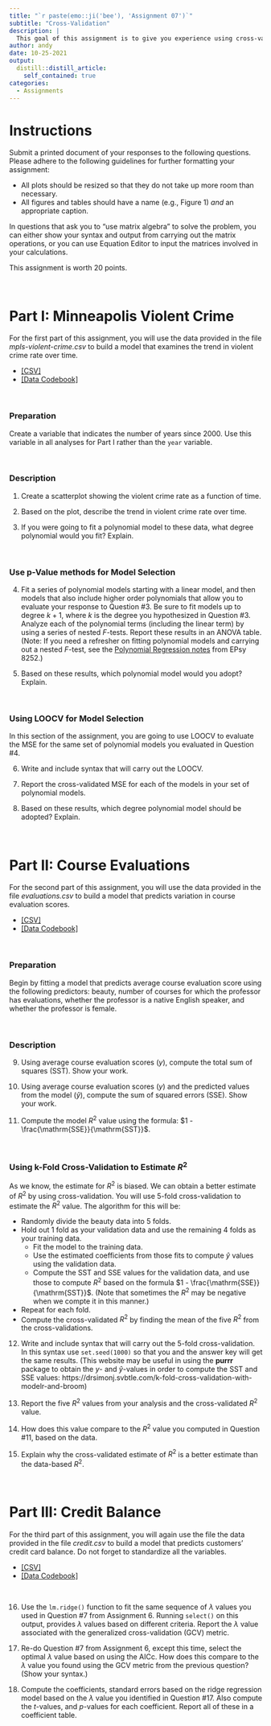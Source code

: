 ```yaml
---
title: "`r paste(emo::ji('bee'), 'Assignment 07')`"
subtitle: "Cross-Validation"
description: |
  This goal of this assignment is to give you experience using cross-validation methods in regression analyses.
author: andy
date: 10-25-2021
output:
  distill::distill_article:
    self_contained: true
categories:
  - Assignments
---
```


# Instructions

Submit a printed document of your responses to the following questions. Please adhere to the following guidelines for further formatting your assignment:

- All plots should be resized so that they do not take up more room than necessary. 
- All figures and tables should have a name (e.g., Figure 1) *and* an appropriate caption.

In questions that ask you to "use matrix algebra" to solve the problem, you can either show your syntax and output from carrying out the matrix operations, or you can use Equation Editor to input the matrices involved in your calculations.

This assignment is worth 20 points.

<br />

# Part I: Minneapolis Violent Crime

For the first part of this assignment, you will use the data provided in the file *mpls-violent-crime.csv* to build a model that examines the trend in violent crime rate over time.

- [[CSV]](https://raw.githubusercontent.com/zief0002/epsy-8264/master/data/mpls-violent-crime.csv)
- [[Data Codebook]](http://zief0002.github.io/epsy-8264/codebooks/mpls-violent-crime.html)

<br />



### Preparation

Create a variable that indicates the number of years since 2000. Use this variable in all analyses for Part I rather than the `year` variable.

<br />

### Description

1. Create a scatterplot showing the violent crime rate as a function of time.  

2. Based on the plot, describe the trend in violent crime rate over time.

3. If you were going to fit a polynomial model to these data, what degree polynomial would you fit? Explain.

<br />


### Use p-Value methods for Model Selection

4. Fit a series of polynomial models starting with a linear model, and then models that also include higher order polynomials that allow you to evaluate your response to Question #3. Be sure to fit models up to degree $k+1$, where $k$ is the degree you hypothesized in Question #3. Analyze each of the polynomial terms (including the linear term) by using a series of nested *F*-tests. Report these results in an ANOVA table. (Note: If you need a refresher on fitting polynomial models and carrying out a nested *F*-test, see the [Polynomial Regression notes](https://zief0002.github.io/epsy-8252/#schedule) from EPsy 8252.)

5. Based on these results, which polynomial model would you adopt? Explain.

<br />


### Using LOOCV for Model Selection

In this section of the assignment, you are going to use LOOCV to evaluate the MSE for the same set of polynomial models you evaluated in Question #4. 

6. Write and include syntax that will carry out the LOOCV.

7. Report the cross-validated MSE for each of the models in your set of polynomial models.

8. Based on these results, which degree polynomial model should be adopted? Explain.
 
<br />


# Part II: Course Evaluations

For the second part of this assignment, you will use the data provided in the file *evaluations.csv* to build a model that predicts variation in course evaluation scores.

- [[CSV]](https://raw.githubusercontent.com/zief0002/epsy-8264/master/data/evaluations.csv)
- [[Data Codebook]](http://zief0002.github.io/epsy-8264/codebooks/evaluations.html)

<br />


### Preparation

Begin by fitting a model that predicts average course evaluation score using the following predictors: beauty, number of courses for which the professor has evaluations, whether the professor is a native English speaker, and whether the professor is female.

<br />


### Description

9. Using average course evaluation scores (*y*), compute the total sum of squares (SST). Show your work.

10. Using average course evaluation scores (*y*) and the predicted values from the model ($\hat{y}$), compute the sum of squared errors (SSE). Show your work.

11. Compute the model $R^2$ value using the formula: $1 - \frac{\mathrm{SSE}}{\mathrm{SST}}$.

<br />


### Using k-Fold Cross-Validation to Estimate $R^2$

As we know, the estimate for $R^2$ is biased. We can obtain a better estimate of $R^2$ by using cross-validation. You will use 5-fold cross-validation to estimate the $R^2$ value. The algorithm for this will be:

- Randomly divide the beauty data into 5 folds.
- Hold out 1 fold as your validation data and use the remaining 4 folds as your training data.
  + Fit the model to the training data.
  + Use the estimated coefficients from those fits to compute $\hat{y}$ values using the validation data. 
  + Compute the SST and SSE values for the validation data, and use those to compute $R^2$ based on the formula $1 - \frac{\mathrm{SSE}}{\mathrm{SST}}$. (Note that sometimes the $R^2$ may be negative when we compte it in this manner.)
- Repeat for each fold.
- Compute the cross-validated $R^2$ by finding the mean of the five $R^2$ from the cross-validations.


12. Write and include syntax that will carry out the 5-fold cross-validation. In this syntax use `set.seed(1000)` so that you and the answer key will get the same results. (This website may be useful in using the **purrr** package to obtain the *y*- and $\hat{y}$-values in order to compute the SST and SSE values: https://drsimonj.svbtle.com/k-fold-cross-validation-with-modelr-and-broom)

13. Report the five $R^2$ values from your analysis and the cross-validated $R^2$ value. 

14. How does this value compare to the $R^2$ value you computed in Question #11, based on the data. 

15. Explain why the cross-validated estimate of $R^2$ is a better estimate than the data-based $R^2$.

<br />


# Part III: Credit Balance

For the third part of this assignment, you will again use the file the data provided in the file *credit.csv* to build a model that predicts customers' credit card balance. Do not forget to standardize all the variables.

- [[CSV]](https://raw.githubusercontent.com/zief0002/epsy-8264/master/data/credit.csv)
- [[Data Codebook]](http://zief0002.github.io/epsy-8264/codebooks/credit.html)

<br />


16. Use the `lm.ridge()` function to fit the same sequence of $\lambda$ values you used in Question #7 from Assignment 6. Running `select()` on this output, provides $\lambda$ values based on different criteria. Report the $\lambda$ value associated with the generalized cross-validation (GCV) metric.

17. Re-do Question #7 from Assignment 6, except this time, select the optimal $\lambda$ value based on using the AICc. How does this compare to the $\lambda$ value you found using the GCV metric from the previous question? (Show your syntax.)

18. Compute the coefficients, standard errors based on the ridge regression model based on the $\lambda$ value you identified in Question #17. Also compute the *t*-values, and *p*-values for each coefficient. Report all of these in a coefficient table.




